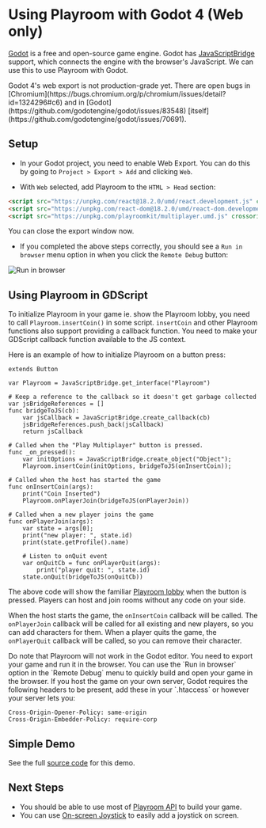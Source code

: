 
# Using Playroom with Godot 4 (Web only)

[Godot](https://godotengine.org/) is a free and open-source game engine. Godot has [JavaScriptBridge](https://docs.godotengine.org/en/stable/classes/class_javascriptbridge.html) support, which connects the engine with the browser's JavaScript. We can use this to use Playroom with Godot.

<Callout emoji="👷🏼‍♀️">
  Godot 4's web export is not production-grade yet. There are open bugs in [Chromium](https://bugs.chromium.org/p/chromium/issues/detail?id=1324296#c6) and in [Godot](https://github.com/godotengine/godot/issues/83548) [itself](https://github.com/godotengine/godot/issues/70691).
</Callout>

## Setup

- In your Godot project, you need to enable Web Export. You can do this by going to `Project > Export > Add` and clicking `Web`.

- With `Web` selected, add Playroom to the `HTML > Head` section:

```html
<script src="https://unpkg.com/react@18.2.0/umd/react.development.js" crossorigin="anonymous"></script>
<script src="https://unpkg.com/react-dom@18.2.0/umd/react-dom.development.js" crossorigin="anonymous"></script>
<script src="https://unpkg.com/playroomkit/multiplayer.umd.js" crossorigin="anonymous"></script>
```

You can close the export window now.

- If you completed the above steps correctly, you should see a `Run in browser` menu option in when you click the `Remote Debug` button:

![Run in browser](/images/godot-runinbrowser.png)


## Using Playroom in GDScript

To initialize Playroom in your game ie. show the Playroom lobby, you need to call `Playroom.insertCoin()` in some script. `insertCoin` and other Playroom functions also support providing a callback function. You need to make your GDScript callback function available to the JS context. 

Here is an example of how to initialize Playroom on a button press:

```gdscript
extends Button

var Playroom = JavaScriptBridge.get_interface("Playroom")

# Keep a reference to the callback so it doesn't get garbage collected
var jsBridgeReferences = []
func bridgeToJS(cb):
	var jsCallback = JavaScriptBridge.create_callback(cb)
	jsBridgeReferences.push_back(jsCallback)
	return jsCallback

# Called when the "Play Multiplayer" button is pressed.
func _on_pressed():
	var initOptions = JavaScriptBridge.create_object("Object");
	Playroom.insertCoin(initOptions, bridgeToJS(onInsertCoin));

# Called when the host has started the game
func onInsertCoin(args):
	print("Coin Inserted")
	Playroom.onPlayerJoin(bridgeToJS(onPlayerJoin))

# Called when a new player joins the game
func onPlayerJoin(args):
	var state = args[0];
	print("new player: ", state.id)
	print(state.getProfile().name)
	
	# Listen to onQuit event
	var onQuitCb = func onPlayerQuit(args):
		print("player quit: ", state.id)
	state.onQuit(bridgeToJS(onQuitCb))

```

The above code will show the familiar [Playroom lobby](components/lobby) when the button is pressed. Players can host and join rooms without any code on your side. 

When the host starts the game, the `onInsertCoin` callback will be called. The `onPlayerJoin` callback will be called for all existing and new players, so you can add characters for them. When a player quits the game, the `onPlayerQuit` callback will be called, so you can remove their character.

<Callout emoji="⚠️">
  Do note that Playroom will not work in the Godot editor. You need to export your game and run it in the browser.
</Callout>

<Callout type="info" emoji="💡">
  You can use the `Run in browser` option in the `Remote Debug` menu to quickly build and open your game in the browser.
</Callout>

<Callout type="info" emoji="💡">
  If you host the game on your own server, Godot requires the following headers to be present, add these in your `.htaccess` or however your server lets you:

```
Cross-Origin-Opener-Policy: same-origin
Cross-Origin-Embedder-Policy: require-corp
```

</Callout>

## Simple Demo

<Preview src="/demos/godot1/index.html" newWindow />

See the full [source code](https://github.com/asadm/playroom-docs/tree/main/examples/godot-hello-world) for this demo.


## Next Steps

- You should be able to use most of [Playroom API](/docs/api.md) to build your game.
- You can use [On-screen Joystick](/components/joystick) to easily add a joystick on screen.

